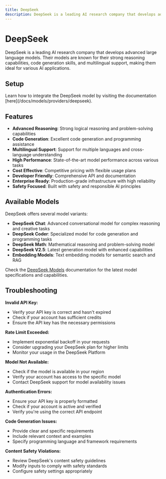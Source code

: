 ```yaml
---
title: DeepSeek
description: DeepSeek is a leading AI research company that develops advanced large language models, offering powerful text generation and reasoning capabilities for various applications.
---
```


[DeepSeek Platform]: https://platform.deepseek.com
[DeepSeek docs]: https://platform.deepseek.com/docs
[DeepSeek pricing]: https://platform.deepseek.com/pricing
[DeepSeek models]: https://platform.deepseek.com/models

[Lamatic.ai Studio]: https://studio.lamatic.ai
[Lamatic support]: https://lamatic.ai/docs/slack


# DeepSeek

<IntegrationOverviw slug="deepseek" type="models" />

DeepSeek is a leading AI research company that develops advanced large language models. Their models are known for their strong reasoning capabilities, code generation skills, and multilingual support, making them ideal for various AI applications.


## Setup

<Callout type="info">
Learn how to integrate the DeepSeek model by visiting the documentation [here](/docs/models/providers/deepseek).
</Callout>

## Features

- **Advanced Reasoning**: Strong logical reasoning and problem-solving capabilities
- **Code Generation**: Excellent code generation and programming assistance
- **Multilingual Support**: Support for multiple languages and cross-language understanding
- **High Performance**: State-of-the-art model performance across various tasks
- **Cost Effective**: Competitive pricing with flexible usage plans
- **Developer Friendly**: Comprehensive API and documentation
- **Enterprise Ready**: Production-grade infrastructure with high reliability
- **Safety Focused**: Built with safety and responsible AI principles

## Available Models

DeepSeek offers several model variants:

- **DeepSeek Chat**: Advanced conversational model for complex reasoning and creative tasks
- **DeepSeek Coder**: Specialized model for code generation and programming tasks
- **DeepSeek Math**: Mathematical reasoning and problem-solving model
- **DeepSeek V2.5**: Latest generation model with enhanced capabilities
- **Embedding Models**: Text embedding models for semantic search and RAG

Check the [DeepSeek Models][DeepSeek models] documentation for the latest model specifications and capabilities.


## Troubleshooting

**Invalid API Key:**
- Verify your API key is correct and hasn't expired
- Check if your account has sufficient credits
- Ensure the API key has the necessary permissions

**Rate Limit Exceeded:**
- Implement exponential backoff in your requests
- Consider upgrading your DeepSeek plan for higher limits
- Monitor your usage in the DeepSeek Platform

**Model Not Available:**
- Check if the model is available in your region
- Verify your account has access to the specific model
- Contact DeepSeek support for model availability issues

**Authentication Errors:**
- Ensure your API key is properly formatted
- Check if your account is active and verified
- Verify you're using the correct API endpoint

**Code Generation Issues:**
- Provide clear and specific requirements
- Include relevant context and examples
- Specify programming language and framework requirements

**Content Safety Violations:**
- Review DeepSeek's content safety guidelines
- Modify inputs to comply with safety standards
- Configure safety settings appropriately
